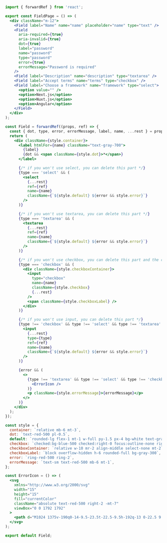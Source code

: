 ```jsx
import { forwardRef } from 'react';

export const FieldPage = () => (
  <div className="m-12">
    <Field label="Name" name="name" placeholder="name" type="text" />
    <Field
      aria-required={true}
      aria-invalid={true}
      dot={true}
      label="password"
      name="password"
      type="password"
      error={true}
      errorMessage="Password is required"
    />
    <Field label="Description" name="description" type="textarea" />
    <Field label="Accept terms" name="terms" type="checkbox" />
    <Field label="Choose a framework" name="framework" type="select">
      <option value="" />
      <option>Next.js</option>
      <option>Nuxt.js</option>
      <option>Angular</option>
    </Field>
  </div>
);

const Field = forwardRef((props, ref) => {
  const { dot, type, error, errorMessage, label, name, ...rest } = props;
  return (
    <div className={style.container}>
      <label htmlFor={name} className="text-gray-700">
        {label}
        {dot && <span className={style.dot}>*</span>}
      </label>

      {/* if you won't use select, you can delete this part */}
      {type === 'select' && (
        <select
          {...rest}
          ref={ref}
          name={name}
          className={`${style.default} ${error && style.error}`}
        />
      )}

      {/* if you won't use textarea, you can delete this part */}
      {type === 'textarea' && (
        <textarea
          {...rest}
          ref={ref}
          name={name}
          className={`${style.default} ${error && style.error}`}
        />
      )}

      {/* if you won't use checkbox, you can delete this part and the classes checkbox, checkboxContainer and checkboxLabel */}
      {type === 'checkbox' && (
        <div className={style.checkboxContainer}>
          <input
            type="checkbox"
            name={name}
            className={style.checkbox}
            {...rest}
          />
          <span className={style.checkboxLabel} />
        </div>
      )}

      {/* if you won't use input, you can delete this part */}
      {type !== 'checkbox' && type !== 'select' && type !== 'textarea' && (
        <input
          {...rest}
          type={type}
          ref={ref}
          name={name}
          className={`${style.default} ${error && style.error}`}
        />
      )}

      {error && (
        <>
          {type !== 'textarea' && type !== 'select' && type !== 'checkbox' && (
            <ErrorIcon />
          )}
          <p className={style.errorMessage}>{errorMessage}</p>
        </>
      )}
    </div>
  );
});

const style = {
  container: `relative mb-6 mt-3`,
  dot: `text-red-500 pl-0.5`,
  default: `rounded-lg flex-1 mt-1 w-full py-1.5 px-4 bg-white text-gray-700 placeholder-gray-400 shadow-sm text-base focus:outline-none focus:ring-2 focus:border-transparent border border-gray-300 border-transparent`,
  checkbox: `checked:bg-blue-500 checked:right-0 focus:outline-none right-4 duration-200 ease-in absolute block w-6 h-6 rounded-full bg-white border-4 appearance-none cursor-pointer`,
  checkboxContainer: `relative w-10 mr-2 align-middle select-none mt-2`,
  checkboxLabel: `block overflow-hidden h-6 rounded-full bg-gray-300`,
  error: `ring-red-500 ring-2`,
  errorMessage: `text-sm text-red-500 mb-6 mt-1`,
};

const ErrorIcon = () => (
  <svg
    xmlns="http://www.w3.org/2000/svg"
    width="15"
    height="15"
    fill="currentColor"
    className="absolute text-red-500 right-2 -mt-7"
    viewBox="0 0 1792 1792"
  >
    <path d="M1024 1375v-190q0-14-9.5-23.5t-22.5-9.5h-192q-13 0-22.5 9.5t-9.5 23.5v190q0 14 9.5 23.5t22.5 9.5h192q13 0 22.5-9.5t9.5-23.5zm-2-374l18-459q0-12-10-19-13-11-24-11h-220q-11 0-24 11-10 7-10 21l17 457q0 10 10 16.5t24 6.5h185q14 0 23.5-6.5t10.5-16.5zm-14-934l768 1408q35 63-2 126-17 29-46.5 46t-63.5 17h-1536q-34 0-63.5-17t-46.5-46q-37-63-2-126l768-1408q17-31 47-49t65-18 65 18 47 49z" />
  </svg>
);

export default Field;
```
